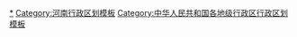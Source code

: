{{Navbox
|listclass = hlist
|name = 郑州市行政区划
|title = [[郑州市]]行政区划
|above = 省级行政区：[[河南省]]　　政府驻地：[[中原区 (郑州市)|中原区]]
|image = [[File:Administrative Division Zhengzhou.png|150px]]
|state = {{{state<includeonly>|collapsed</includeonly>}}}

|group1style = background: #ececec; text-align: center;
|group1 = [[县级行政区]]
|liststyle = background: #ececec; text-align: center;
|list1 = 12[[县级行政区]]（6[[市辖区]]、5[[县级市]]、1[[县]]）；177[[乡级行政区]]（91[[街道办事处]]、73[[行政建制镇|镇]]、12[[乡 (中华人民共和国)|乡]]、1[[民族乡]]）

|group2 = [[市辖区]]
|groupstyle = text-align: center;
|list2 = {{Navbox|child

|group1 = [[中原区 (郑州市)|中原区]]
|list1 =  {{Navbox|child
|group1 = 14街道
|list1 =
* [[林山寨街道]]
* [[建设路街道 (郑州市)|建设路街道]]
* [[棉纺路街道]]
* [[秦岭路街道]]
* [[桐柏路街道]]
* [[三官庙街道]]
* [[绿东村街道]]
* [[汝河路街道]]
* [[航海西路街道]]
* [[中原西路街道]]
* [[须水街道]]
* [[西流湖街道]]
* [[柳湖街道 (郑州市)|柳湖街道]]
* [[莲湖街道]]
|group2 = [[郑州高新技术产业开发区|郑州高新区]]
|group2style = background: #ececec
|list2 = {{Navbox|child
|group1 = 1镇
|groupstyle = background: #ececec
|list1 =
* [[石佛镇 (郑州市)|石佛镇]]
|group2 = 1乡
|list2 =
* [[沟赵乡]]
}}
}}

|group2 = [[二七区]]
|list2 =  {{Navbox|child
|group1 = 15街道
|list1 =
* [[淮河路街道 (郑州市)|淮河路街道]]
* [[解放路街道 (郑州市)|解放路街道]]
* [[铭功路街道]]
* [[一马路街道]]
* [[蜜蜂张街道]]
* [[五里堡街道]]
* [[大学路街道]]
* [[建中街街道]]
* [[福华街街道]]
* [[德化街街道]]
* [[嵩山路街道 (郑州市)|嵩山路街道]]
* [[长江路街道 (郑州市)|长江路街道]]
* [[京广路街道]]
* [[人和路街道]]
* [[侯寨街道]]
|group2 = 1镇
|list2 =
* [[马寨镇]]
}}

|group3 = [[管城回族区]]
|list3 =  {{Navbox|child
|group1 = 13街道
|list1 =
* [[北下街街道]]
* [[西大街街道 (郑州市)|西大街街道]]
* [[南关街道 (郑州市)|南关街道]]
* [[城东路街道]]
* [[东大街街道 (郑州市)|东大街街道]]
* [[二里岗街道]]
* [[陇海马路街道]]
* [[紫荆山南路街道]]
* [[航海东路街道]]
* [[十八里河街道]]
* [[南曹街道]]
* [[商都路街道]]
* [[金岱街道]]
|group2 = 1乡
|list2 =
* [[圃田乡]]
}}

|group4 = [[金水区]]
|list4 =  {{Navbox|child
|group1 = 18街道
|list1 =
* [[经八路街道]]
* [[花园路街道 (郑州市)|花园路街道]]
* [[人民路街道 (郑州市)|人民路街道]]
* [[杜岭街街道]]
* [[大石桥街道 (郑州市)|大石桥街道]]
* [[南阳路街道]]
* [[南阳新村街道]]
* [[文化路街道 (郑州市)|文化路街道]]
* [[丰产路街道]]
* [[东风路街道 (郑州市)|东风路街道]]
* [[北林路街道]]
* [[未来路街道]]
* [[凤凰台街道 (郑州市)|凤凰台街道]]
* [[兴达路街道]]
* [[国基路街道]]
* [[杨金路街道]]
* [[丰庆路街道]]
* [[金光路街道]]
* [[祭城路街道]]
* [[龙子湖街道]]
* [[如意湖街道]]
* [[龙湖街道 (郑州市)|龙湖街道]]
* [[龙源路街道]]
* [[博学路街道]]
}}

|group5 = [[上街区]]
|list5 =  {{Navbox|child
|group1 = 5街道
|list1 =
* [[济源路街道]]
* [[中心路街道 (郑州市)|中心路街道]]
* [[新安路街道 (郑州市)|新安路街道]]
* [[工业路街道 (郑州市)|工业路街道]]
* [[矿山街道]]
|group2 = 1镇
|list2 =
* [[峡窝镇]]
}}

|group6 = [[惠济区]]
|list6 =  {{Navbox|child
|group1 = 6街道
|list1 =
* [[新城街道 (郑州市)|新城街道]]
* [[刘寨街道]]
* [[老鸦陈街道]]
* [[长兴路街道 (郑州市)|长兴路街道]]
* [[迎宾路街道 (郑州市)|迎宾路街道]]
* [[大河路街道]]
|group2 = 2镇
|list2 =
* [[古荥镇]]
* [[花园口镇 (郑州市)|花园口镇]]
}}
}}

|group3 = [[县级市]]
|list3 = {{Navbox|child

|group1 = [[巩义市]]
|list1 =  {{Navbox|child
|group1 = 5街道
|list1 =
* [[新华路街道 (巩义市)|新华路街道]]
* [[杜甫路街道]]
* [[永安路街道 (巩义市)|永安路街道]]
* [[紫荆路街道]]
* [[孝义街道]]
|group2 = 15镇
|list2 =
* [[米河镇]]
* [[新中镇 (巩义市)|新中镇]]
* [[小关镇]]
* [[竹林镇]]
* [[大峪沟镇]]
* [[河洛镇 (巩义市)|河洛镇]]
* [[站街镇 (巩义市)|站街镇]]
* [[康店镇]]
* [[北山口镇]]
* [[西村镇 (巩义市)|西村镇]]
* [[芝田镇]]
* [[回郭镇]]
* [[鲁庄镇]]
* [[夹津口镇]]
* [[涉村镇]]
}}

|group2 = [[荥阳市]]
|list2 =  {{Navbox|child
|group1 = 2街道
|list1 =
* [[索河街道]]
* [[京城街道]]
|group2 = 9镇
|list2 =
* [[乔楼镇]]
* [[豫龙镇]]
* [[广武镇]]
* [[王村镇 (荥阳市)|王村镇]]
* [[汜水镇]]
* [[高山镇 (荥阳市)|高山镇]]
* [[刘河镇 (荥阳市)|刘河镇]]
* [[崔庙镇]]
* [[贾峪镇]]
|group3 = 2乡
|list3 =
* [[城关乡 (荥阳市)|城关乡]]
* [[高村乡 (荥阳市)|高村乡]]
|group4 = 1民族乡
|list4 =
* [[金寨回族乡]]
}}

|group3 = [[新密市]]
|list3 =  {{Navbox|child
|group1 = 3街道
|list1 =
* [[青屏街街道]]
* [[新华路街道 (新密市)|新华路街道]]
* [[西大街街道 (新密市)|西大街街道]]
|group2 = 12镇
|list2 =
* [[城关镇 (新密市)|城关镇]]
* [[米村镇]]
* [[牛店镇]]
* [[平陌镇]]
* [[超化镇]]
* [[苟堂镇]]
* [[大隗镇]]
* [[刘寨镇]]
* [[白寨镇]]
* [[岳村镇]]
* [[来集镇]]
* [[曲梁镇]]
|group3 = 1乡
|list3 =
* [[袁庄乡]]
}}

|group4 = [[新郑市]]
|list4 =  {{Navbox|child
|group1 = 3街道
|list1 =
* [[新建路街道 (新郑市)|新建路街道]]
* [[新华路街道 (新郑市)|新华路街道]]
* [[新烟街道]]
|group2 = 9镇
|list2 =
* [[新村镇 (新郑市)|新村镇]]
* [[辛店镇 (新郑市)|辛店镇]]
* [[观音寺镇 (新郑市)|观音寺镇]]
* [[梨河镇]]
* [[和庄镇 (新郑市)|和庄镇]]
* [[薛店镇 (新郑市)|薛店镇]]
* [[孟庄镇 (新郑市)|孟庄镇]]
* [[郭店镇 (新郑市)|郭店镇]]
* [[龙湖镇 (新郑市)|龙湖镇]]
|group3 = 1乡
|list3 =
* [[城关乡 (新郑市)|城关乡]]
|group4 = [[郑州航空港经济综合实验区|郑州航空港]]
|group4style = background: #ececec
|list4 = {{Navbox|child
|group1 = 2乡
|groupstyle = background: #ececec
|list1 =
* [[八千乡]]
* [[龙王乡 (新郑市)|龙王乡]]
}}
}}

|group5 = [[登封市]]
|list5 =  {{Navbox|child
|group1 = 3街道
|list1 =
* [[嵩阳街道 (登封市)|嵩阳街道]]
* [[少林街道]]
* [[中岳街道]]
|group2 = 9镇
|list2 =
* [[大金店镇]]
* [[颍阳镇 (登封市)|颍阳镇]]
* [[卢店镇]]
* [[告成镇]]
* [[大冶镇]]
* [[宣化镇 (登封市)|宣化镇]]
* [[徐庄镇 (登封市)|徐庄镇]]
* [[东华镇 (登封市)|东华镇]]
* [[唐庄镇 (登封市)|唐庄镇]]
|group3 = 3乡
|list3 =
* [[白坪乡 (登封市)|白坪乡]]
* [[君召乡]]
* [[石道乡 (登封市)|石道乡]]
}}
}}

|group4 = [[县]]
|list4 = {{Navbox|child

|group1 = [[中牟县]]
|list1 =  {{Navbox|child
|group1 = 4街道
|list1 =
* [[青年路街道 (中牟县)|青年路街道]]
* [[东风路街道 (中牟县)|东风路街道]]
* [[广惠街街道]]
* [[大孟街道]]
|group2 = 10镇
|list2 =
* [[韩寺镇]]
* [[官渡镇 (中牟县)|官渡镇]]
* [[狼城岗镇]]
* [[万滩镇]]
* [[白沙镇 (中牟县)|白沙镇]]
* [[郑庵镇]]
* [[黄店镇 (中牟县)|黄店镇]]
* [[刘集镇 (中牟县)|刘集镇]]
* [[雁鸣湖镇 (中牟县)|雁鸣湖镇]]
* [[姚家镇 (中牟县)|姚家镇]]
|group3 = 1乡
|list3 =
* [[刁家乡]]
|group4 = [[郑州经济技术开发区|郑州开发区]]
|group4style = background: #ececec
|list4 = {{Navbox|child
|group1 = 1镇
|groupstyle = background: #ececec
|list1 =
* [[九龙镇 (中牟县)|九龙镇]]
}}
|group5 = [[郑州航空港经济综合实验区|郑州航空港]]
|group5style = background: #ececec
|list5 = {{Navbox|child
|group1 = 3镇
|groupstyle = background: #ececec
|list1 =
* [[张庄镇 (中牟县)|张庄镇]]
* [[八岗镇]]
* [[三官庙镇 (中牟县)|三官庙镇]]
}}
}}
}}
}}
<noinclude>
[[Category:郑州行政区划|*]]
[[Category:河南行政区划模板]]
[[Category:中华人民共和国各地级行政区行政区划模板]]
</noinclude>